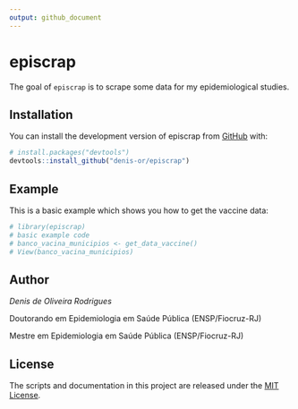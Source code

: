 ```yaml
---
output: github_document
---
```


<!-- README.md is generated from README.Rmd. Please edit that file -->

# episcrap

<!-- badges: start -->

<!-- badges: end -->

The goal of `episcrap` is to scrape some data for my epidemiological studies.

## Installation

You can install the development version of episcrap from [GitHub](https://github.com/) with:

``` r
# install.packages("devtools")
devtools::install_github("denis-or/episcrap")
```

## Example

This is a basic example which shows you how to get the vaccine data:

```r
# library(episcrap)
# basic example code
# banco_vacina_municipios <- get_data_vaccine()
# View(banco_vacina_municipios)
```

## Author

*Denis de Oliveira Rodrigues*

Doutorando em Epidemiologia em Saúde Pública (ENSP/Fiocruz-RJ)

Mestre em Epidemiologia em Saúde Pública (ENSP/Fiocruz-RJ)

## License

The scripts and documentation in this project are released under the [MIT License](LICENSE).
